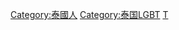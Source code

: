 {{Commonscat|LGBT people from Thailand}}

[[Category:泰國人|Category:泰國人]]
[[Category:泰国LGBT|Category:泰国LGBT]]
[[Category:亚洲各国LGBT人物|T]]